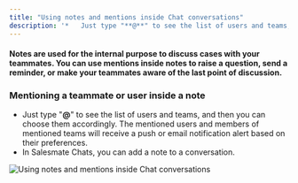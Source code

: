 ```yaml
---
title: "Using notes and mentions inside Chat conversations"
description: '*   Just type "**@**" to see the list of users and teams, and then you can choose them accordingly. The mentioned users and members of mentioned teams...'
---
```


#### Notes are used for the internal purpose to discuss cases with your teammates. You can use mentions inside notes to raise a question, send a reminder, or make your teammates aware of the last point of discussion.

### Mentioning a teammate or user inside a note

- Just type "**@**" to see the list of users and teams, and then you can choose them accordingly. The mentioned users and members of mentioned teams will receive a push or email notification alert based on their preferences.
- In Salesmate Chats, you can add a note to a conversation.

<img src="images/053-using-notes-and-mentions-inside-chat-conversations-31907140461465.png" alt="Using notes and mentions inside Chat conversations" />
